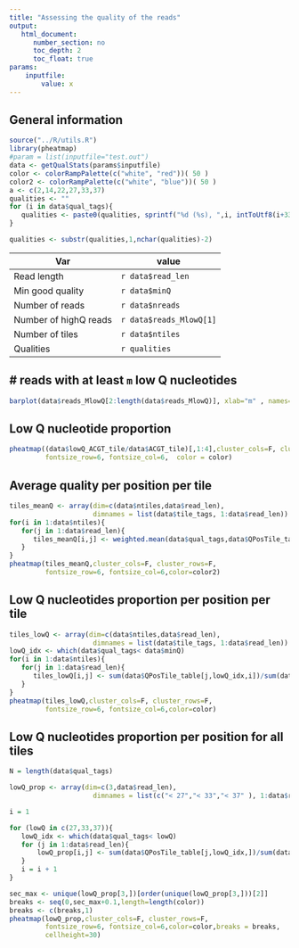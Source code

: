 ```yaml
---
title: "Assessing the quality of the reads"
output: 
   html_document:
      number_section: no
      toc_depth: 2
      toc_float: true
params:
    inputfile:
        value: x
---
```


## General information

```r
source("../R/utils.R")
library(pheatmap)
#param = list(inputfile="test.out")
data <- getQualStats(params$inputfile)
color <- colorRampPalette(c("white", "red"))( 50 )
color2 <- colorRampPalette(c("white", "blue"))( 50 )
a <- c(2,14,22,27,33,37)
qualities <- ""
for (i in data$qual_tags){
   qualities <- paste0(qualities, sprintf("%d (%s), ",i, intToUtf8(i+33) ))
}

qualities <- substr(qualities,1,nchar(qualities)-2) 

```

                    
 Var  | value
----- |------------------------------------
Read length      | `r data$read_len `
Min good quality | `r data$minQ`
Number of reads  | `r data$nreads`   
Number of highQ reads  | `r data$reads_MlowQ[1]`   
Number of tiles  | `r data$ntiles`
Qualities        | `r qualities`

## # reads with at least  `m` low Q nucleotides


```r
barplot(data$reads_MlowQ[2:length(data$reads_MlowQ)], xlab="m" , names=1:data$read_len)
```

## Low Q nucleotide proportion 


```r
pheatmap((data$lowQ_ACGT_tile/data$ACGT_tile)[,1:4],cluster_cols=F, cluster_rows=F, 
         fontsize_row=6, fontsize_col=6,  color = color)
```

## Average quality per position per tile

```r
tiles_meanQ <- array(dim=c(data$ntiles,data$read_len), 
                     dimnames = list(data$tile_tags, 1:data$read_len))
for(i in 1:data$ntiles){
   for(j in 1:data$read_len){
      tiles_meanQ[i,j] <- weighted.mean(data$qual_tags,data$QPosTile_table[j,,i])
   }
}
pheatmap(tiles_meanQ,cluster_cols=F, cluster_rows=F, 
         fontsize_row=6, fontsize_col=6,color=color2)

```

## Low Q nucleotides proportion per position per tile

```r
tiles_lowQ <- array(dim=c(data$ntiles,data$read_len), 
                     dimnames = list(data$tile_tags, 1:data$read_len))
lowQ_idx <- which(data$qual_tags< data$minQ)
for(i in 1:data$ntiles){
   for(j in 1:data$read_len){
      tiles_lowQ[i,j] <- sum(data$QPosTile_table[j,lowQ_idx,i])/sum(data$QPosTile_table[j,,i])
   }
}
pheatmap(tiles_lowQ,cluster_cols=F, cluster_rows=F, 
         fontsize_row=6, fontsize_col=6,color=color)

```

## Low Q nucleotides proportion per position for all tiles
```r
N = length(data$qual_tags)

lowQ_prop <- array(dim=c(3,data$read_len), 
                     dimnames = list(c("< 27","< 33","< 37" ), 1:data$read_len))

i = 1

for (lowQ in c(27,33,37)){
   lowQ_idx <- which(data$qual_tags< lowQ)
   for (j in 1:data$read_len){
       lowQ_prop[i,j] <- sum(data$QPosTile_table[j,lowQ_idx,])/sum(data$QPosTile_table[j,,])
   }
   i = i + 1
}

sec_max <- unique(lowQ_prop[3,])[order(unique(lowQ_prop[3,]))[2]]
breaks <- seq(0,sec_max+0.1,length=length(color))
breaks <- c(breaks,1)
pheatmap(lowQ_prop,cluster_cols=F, cluster_rows=F,  
         fontsize_row=6, fontsize_col=6,color=color,breaks = breaks, 
         cellheight=30)
                     
```


